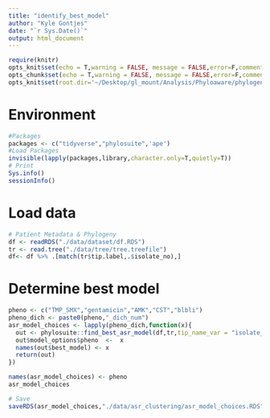 ```yaml
---
title: "identify_best_model"
author: "Kyle Gontjes"
date: "`r Sys.Date()`"
output: html_document
---
```


```r
require(knitr)
opts_knit$set(echo = T,warning = FALSE, message = FALSE,error=F,comment=NA) 
opts_chunk$set(echo = T,warning = FALSE, message = FALSE,error=F,comment=NA)
opts_knit$set(root.dir='~/Desktop/gl_mount/Analysis/Phyloaware/phylogenetic-resistance-ms/')
```

# Environment
```r
#Packages
packages <- c("tidyverse","phylosuite",'ape')   
#Load Packages
invisible(lapply(packages,library,character.only=T,quietly=T))
# Print
Sys.info()
sessionInfo()
```

# Load data
```r
# Patient Metadata & Phylogeny
df <- readRDS("./data/dataset/df.RDS")
tr <- read.tree("./data/tree/tree.treefile")   
df<- df %>% .[match(tr$tip.label,.$isolate_no),] 
```

# Determine best model
```r
pheno <- c("TMP_SMX","gentamicin","AMK","CST","blbli") 
pheno_dich <- paste0(pheno,"_dich_num")
asr_model_choices <- lapply(pheno_dich,function(x){
  out <- phylosuite::find_best_asr_model(df,tr,tip_name_var = "isolate_no",pheno = x,node_states = "joint")  
  out$model_options$pheno  <-  x
  names(out$best_model) <- x
  return(out)
}) 

names(asr_model_choices) <- pheno
asr_model_choices

# Save
saveRDS(asr_model_choices,"./data/asr_clustering/asr_model_choices.RDS") 
```
